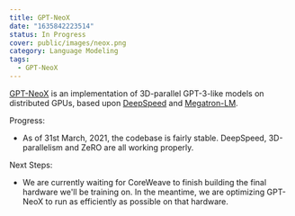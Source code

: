 ```yaml
---
title: GPT-NeoX
date: "1635842223514"
status: In Progress
cover: public/images/neox.png
category: Language Modeling
tags:
  - GPT-NeoX
---
```


[GPT-NeoX](https://github.com/EleutherAI/gpt-neox) is an implementation of 3D-parallel GPT-3-like models on distributed GPUs, based upon [DeepSpeed](https://www.deepspeed.ai/) and [Megatron-LM](https://github.com/NVIDIA/Megatron-LM).

Progress:

- As of 31st March, 2021, the codebase is fairly stable. DeepSpeed, 3D-parallelism and ZeRO are all working properly.

Next Steps:

- We are currently waiting for CoreWeave to finish building the final hardware we'll be training on. In the meantime, we are optimizing GPT-NeoX to run as efficiently as possible on that hardware.
